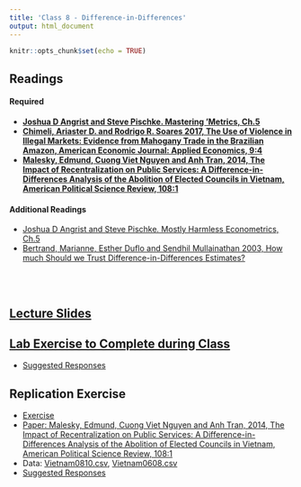 ```yaml
---
title: 'Class 8 - Difference-in-Differences'
output: html_document
---
```


```r
knitr::opts_chunk$set(echo = TRUE)
```

## Readings
#### Required
- **[Joshua D Angrist and Steve Pischke. Mastering 'Metrics, Ch.5](Classes/Class_8/Readings/Angrist & Pischke Ch5.pdf)**
- **[Chimeli, Ariaster D. and Rodrigo R. Soares 2017, The Use of Violence in Illegal Markets: Evidence from Mahogany Trade in the Brazilian Amazon, American Economic Journal: Applied Economics, 9:4](Classes/Class_8/Readings/Chimeli_Soares.pdf)**
- **[Malesky, Edmund, Cuong Viet Nguyen and Anh Tran, 2014, The Impact of Recentralization on Public Services: A Difference-in-Differences Analysis of the Abolition of Elected Councils in Vietnam, American Political Science Review, 108:1](Classes/Class_8/Replication/Malesky 2014.pdf)**

#### Additional Readings
- [Joshua D Angrist and Steve Pischke. Mostly Harmless Econometrics, Ch.5 ](Classes/Class_8/Readings/A&P_Ch5.pdf)
- [Bertrand, Marianne, Esther Duflo and Sendhil Mullainathan 2003, How much Should we Trust Difference-in-Differences Estimates?](Classes/Class_8/Readings/Bertrand et al 2003.pdf)

<br> </br>

## [Lecture Slides](Classes/Class_8/Slides_DinD_v2.pdf)
  
## [Lab Exercise to Complete during Class](Classes/Class_8/Lab Exercise/Exercise_DinD_v1.pdf)
  - [Suggested Responses](Classes/Class_8/Lab Exercise/Exercise_DinD_v1_Suggested_Responses.pdf)
  
## Replication Exercise 
 - [Exercise](Classes/Class_8/Replication/Replication_6_diff_in_diff_v2.pdf)
 - [Paper: Malesky, Edmund, Cuong Viet Nguyen and Anh Tran, 2014, The Impact of Recentralization on Public Services: A Difference-in-Differences Analysis of the Abolition of Elected Councils in Vietnam, American Political Science Review, 108:1](Classes/Class_8/Replication/Malesky 2014.pdf)
 - Data: [Vietnam0810.csv](Classes/Class_8/Replication/Vietnam0810.csv), [Vietnam0608.csv](Classes/Class_8/Replication/Vietnam0608.csv) 
 - [Suggested Responses](Classes/Class_8/Replication/Replication_6_diff_in_diff_v2_Suggested_Responses.pdf)

